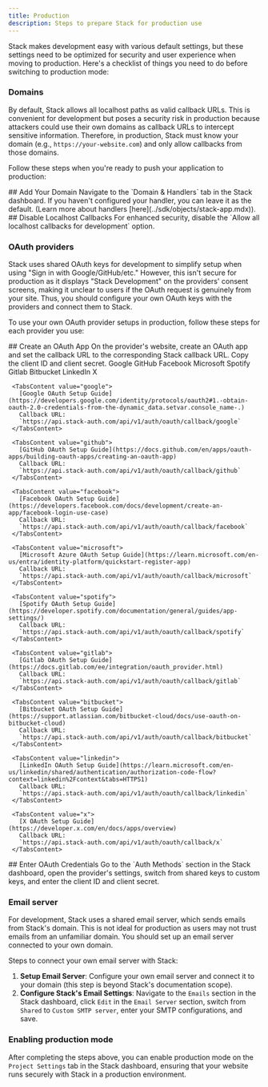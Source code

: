 ```yaml
---
title: Production
description: Steps to prepare Stack for production use
---
```


Stack makes development easy with various default settings, but these settings need to be optimized for security and user experience when moving to production. Here's a checklist of things you need to do before switching to production mode:

### Domains

By default, Stack allows all localhost paths as valid callback URLs. This is convenient for development but poses a security risk in production because attackers could use their own domains as callback URLs to intercept sensitive information. Therefore, in production, Stack must know your domain (e.g., `https://your-website.com`) and only allow callbacks from those domains.

Follow these steps when you're ready to push your application to production:

<Steps>
  <Step>
    ## Add Your Domain
  </Step>
  Navigate to the `Domain & Handlers` tab in the Stack dashboard. If you haven't configured your handler, you can leave it as the default. (Learn more about handlers [here](../sdk/objects/stack-app.mdx)).

  <Step>
    ## Disable Localhost Callbacks
  </Step>
  For enhanced security, disable the `Allow all localhost callbacks for development` option.
</Steps>

### OAuth providers

Stack uses shared OAuth keys for development to simplify setup when using "Sign in with Google/GitHub/etc." However, this isn't secure for production as it displays "Stack Development" on the providers' consent screens, making it unclear to users if the OAuth request is genuinely from your site. Thus, you should configure your own OAuth keys with the providers and connect them to Stack.

To use your own OAuth provider setups in production, follow these steps for each provider you use:

<Steps>
  <Step>
    ## Create an OAuth App
  </Step>
  On the provider's website, create an OAuth app and set the callback URL to the corresponding Stack callback URL. Copy the client ID and client secret.
   
   <Tabs defaultValue="google">
     <TabsList>
       <TabsTrigger value="google">Google</TabsTrigger>
       <TabsTrigger value="github">GitHub</TabsTrigger>
       <TabsTrigger value="facebook">Facebook</TabsTrigger>
       <TabsTrigger value="microsoft">Microsoft</TabsTrigger>
       <TabsTrigger value="spotify">Spotify</TabsTrigger>
       <TabsTrigger value="gitlab">Gitlab</TabsTrigger>
       <TabsTrigger value="bitbucket">Bitbucket</TabsTrigger>
       <TabsTrigger value="linkedin">LinkedIn</TabsTrigger>
       <TabsTrigger value="x">X</TabsTrigger>
     </TabsList>
     
     <TabsContent value="google">
       [Google OAuth Setup Guide](https://developers.google.com/identity/protocols/oauth2#1.-obtain-oauth-2.0-credentials-from-the-dynamic_data.setvar.console_name-.)  
       Callback URL:  
       `https://api.stack-auth.com/api/v1/auth/oauth/callback/google`
     </TabsContent>
     
     <TabsContent value="github">
       [GitHub OAuth Setup Guide](https://docs.github.com/en/apps/oauth-apps/building-oauth-apps/creating-an-oauth-app)  
       Callback URL:  
       `https://api.stack-auth.com/api/v1/auth/oauth/callback/github`
     </TabsContent>
     
     <TabsContent value="facebook">
       [Facebook OAuth Setup Guide](https://developers.facebook.com/docs/development/create-an-app/facebook-login-use-case)  
       Callback URL:  
       `https://api.stack-auth.com/api/v1/auth/oauth/callback/facebook`
     </TabsContent>
     
     <TabsContent value="microsoft">
       [Microsoft Azure OAuth Setup Guide](https://learn.microsoft.com/en-us/entra/identity-platform/quickstart-register-app)  
       Callback URL:  
       `https://api.stack-auth.com/api/v1/auth/oauth/callback/microsoft`
     </TabsContent>
     
     <TabsContent value="spotify">
       [Spotify OAuth Setup Guide](https://developer.spotify.com/documentation/general/guides/app-settings/)  
       Callback URL:  
       `https://api.stack-auth.com/api/v1/auth/oauth/callback/spotify`
     </TabsContent>
     
     <TabsContent value="gitlab">
       [Gitlab OAuth Setup Guide](https://docs.gitlab.com/ee/integration/oauth_provider.html)  
       Callback URL:  
       `https://api.stack-auth.com/api/v1/auth/oauth/callback/gitlab`
     </TabsContent>
     
     <TabsContent value="bitbucket">
       [Bitbucket OAuth Setup Guide](https://support.atlassian.com/bitbucket-cloud/docs/use-oauth-on-bitbucket-cloud)  
       Callback URL:  
       `https://api.stack-auth.com/api/v1/auth/oauth/callback/bitbucket`
     </TabsContent>
     
     <TabsContent value="linkedin">
       [LinkedIn OAuth Setup Guide](https://learn.microsoft.com/en-us/linkedin/shared/authentication/authorization-code-flow?context=linkedin%2Fcontext&tabs=HTTPS1)  
       Callback URL:  
       `https://api.stack-auth.com/api/v1/auth/oauth/callback/linkedin`
     </TabsContent>
     
     <TabsContent value="x">
       [X OAuth Setup Guide](https://developer.x.com/en/docs/apps/overview)  
       Callback URL:  
       `https://api.stack-auth.com/api/v1/auth/oauth/callback/x`
     </TabsContent>
   </Tabs>
<Step>
  ## Enter OAuth Credentials
</Step>
 Go to the `Auth Methods` section in the Stack dashboard, open the provider's settings, switch from shared keys to custom keys, and enter the client ID and client secret.
</Steps>

### Email server

For development, Stack uses a shared email server, which sends emails from Stack's domain. This is not ideal for production as users may not trust emails from an unfamiliar domain. You should set up an email server connected to your own domain.

Steps to connect your own email server with Stack:
1. **Setup Email Server**: Configure your own email server and connect it to your domain (this step is beyond Stack's documentation scope).
2. **Configure Stack's Email Settings**: Navigate to the `Emails` section in the Stack dashboard, click `Edit` in the `Email Server` section, switch from `Shared` to `Custom SMTP server`, enter your SMTP configurations, and save.

### Enabling production mode

After completing the steps above, you can enable production mode on the `Project Settings` tab in the Stack dashboard, ensuring that your website runs securely with Stack in a production environment.

